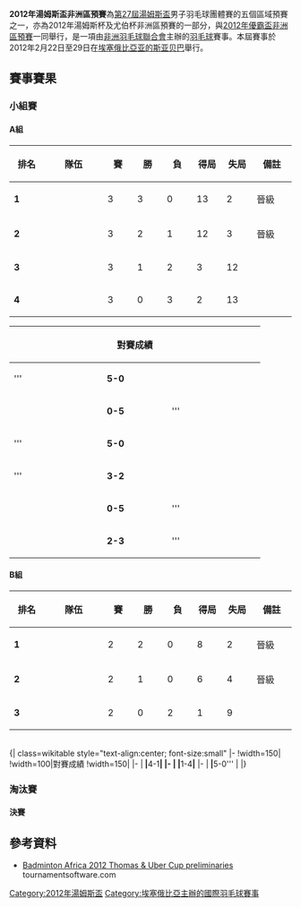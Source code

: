 {{noteTA|G1=Badminton}}
{{infobox badminton event
|name           = 2012年湯姆斯盃<br/>非洲區預賽
|image          = 
|size           = 
|caption        = 
|dates          = 2012年2月22日－2月29日
|number_edition = 
|level          =
|prize_money    =
|location       = {{ETH}}[[亚的斯亚贝巴|亚的斯亚贝巴]]
|venue          = 
}}
'''2012年湯姆斯盃非洲區預賽'''為[[2012年湯姆斯盃|第27屆湯姆斯盃]]男子羽毛球團體賽的五個區域預賽之一，亦為2012年湯姆斯杯及尤伯杯非洲區預賽的一部分，與[[2012年優霸盃非洲區預賽|2012年優霸盃非洲區預賽]]一同舉行，是一項由[[非洲羽毛球聯合會|非洲羽毛球聯合會]]主辦的[[羽毛球|羽毛球]]賽事。本屆賽事於2012年2月22日至29日在[[埃塞俄比亞|埃塞俄比亞]][[亚的斯亚贝巴|亚的斯亚贝巴]]舉行。

==賽事賽果==
===小組賽===
{{col-begin}}
{{col-2}}
====A組====
{| class=wikitable style="text-align:center; font-size:small" 
!width=50|排名
!width=100|隊伍
!width=40|賽
!width=40|勝
!width=40|負
!width=40|得局
!width=40|失局
!width=60|備註
|-bgcolor=ccffcc
|'''1'''||style="text-align:left"|{{bat|RSA}}||3||3||0||13||2||晉級
|-bgcolor=ccffcc
|'''2'''||style="text-align:left"|{{bat|EGY}}||3||2||1||12||3||晉級
|-bgcolor=ffcccc
|'''3'''||style="text-align:left"|{{bat|ETH}}||3||1||2||3||12||
|-bgcolor=ffcccc
|'''4'''||style="text-align:left"|{{bat|KEN}}||3||0||3||2||13||
|}

{| class=wikitable style="text-align:center; font-size:small" 
|-
!width=150|
!width=100|對賽成績
!width=150|
|-
|'''{{bat|EGY}}
|'''5-0'''
|{{bat|KEN}}
|-
|{{bat|KEN}}
|'''0-5'''
|'''{{bat|RSA}}
|-
|'''{{bat|EGY}}
|'''5-0'''
|{{bat|ETH}}
|-
|'''{{bat|ETH}}
|'''3-2'''
|{{bat|KEN}}
|-
|{{bat|ETH}}
|'''0-5'''
|'''{{bat|RSA}}
|-
|{{bat|EGY}}
|'''2-3'''
|'''{{bat|RSA}}
|}
{{col-2}}
====B組====
{| class=wikitable style="text-align:center; font-size:small" 
!width=50|排名
!width=100|隊伍
!width=40|賽
!width=40|勝
!width=40|負
!width=40|得局
!width=40|失局
!width=60|備註
|-bgcolor=ccffcc
|'''1'''||style="text-align:left"|{{bat|NGA}}||2||2||0||8||2||晉級
|-bgcolor=ccffcc
|'''2'''||style="text-align:left"|{{bat|MRI}}||2||1||0||6||4||晉級
|-bgcolor=ffcccc
|'''3'''||style="text-align:left"|{{bat|UGA}}||2||0||2||1||9||
|}
<br/>
{| class=wikitable style="text-align:center; font-size:small" 
|-
!width=150|
!width=100|對賽成績
!width=150|
|-
|'''{{bat|NGA}}
|'''4-1'''
|{{bat|UGA}}
|-
|{{bat|MRI}}
|'''1-4'''
|'''{{bat|NGA}}
|-
|'''{{bat|MRI}}
|'''5-0'''
|{{bat|UGA}}
|}
{{col-end}}

===淘汰賽===
{{col-begin}}
{{col-2}}
{{Round4
<!--準決賽-->
|2012年2月23日 08:30|{{bat|EGY}} |0 |'''{{bat|NGA}}''' |'''3'''
|2012年2月25日 09:00|'''{{bat|RSA}}'''|'''3'''|{{bat|MRI}}|0
<!--決賽-->
|2012年2月26日 15:00|'''{{bat|RSA}}'''|'''3'''|{{bat|NGA}}|1}}
{{col-2}}
====決賽====
{{Badmintonbox
|team1=RSA
|team2=NGA
|venue=
|date=[http://www.tournamentsoftware.com/sport/teammatch.aspx?id=96222A20-F08D-47DB-9E9A-1833351C6C3A&match=33 2012年2月26日 15:00]
|score1=3
|score2=1
|R1match=男單
|R1={{BadmintonMatch|T1P1=[[雅各布·马列卡|雅各布·马列卡]] |24 |21 | |T2P1=[[Bulus_Jinkam_Ifraimu|Bulus Jinkam Ifraimu]] |22 |19 | }}
|R2match=男單
|R2={{BadmintonMatch|T1P1=[[威廉·维尔容|威廉·维尔容]] |21 |21 | |T2P1=[[Makanju_Victor|Makanju Victor]] |0 |0 | }}
|R3match=男單
|R3={{BadmintonMatch|T1P1=[[James_Enrico|James Enrico]] |3 |17 | |T2P1=[[Abah_Eneojo_Joseph|Abah Eneojo Joseph]] |21 |21 | }}
|R4match=男雙
|R4={{BadmintonMatch|T1P1=[[多利安·兰斯·詹姆斯|多利安·兰斯·詹姆斯]] |T1P2=[[威廉·维尔容|威廉·维尔容]] |21 |17 |23 |T2P1=[[Bulus_Jinkam_Ifraimu|Bulus Jinkam Ifraimu]] |T2P2=[[Fagbemi_Olaoluwa_Ebenezar|Fagbemi Olaoluwa Ebenezar]] |9 |21 |21}}
|R5match=男雙
|R5={{BadmintonMatch|T1P1=[[Dednam_Christoffel|Dednam Christoffel]] |T1P2=[[James_Enrico|James Enrico]] | | | |T2P1=[[Abah_Eneojo_Joseph|Abah Eneojo Joseph]] |T2P2=[[Makanju_Victor|Makanju Victor]] | | |np= }}
}}
{{col-end}}

==參考資料==
{{reflist}}
*[http://www.tournamentsoftware.com/sport/tournament.aspx?id=96222A20-F08D-47DB-9E9A-1833351C6C3A Badminton Africa 2012 Thomas & Uber Cup preliminaries]{{Wayback|url=http://www.tournamentsoftware.com/sport/tournament.aspx?id=96222A20-F08D-47DB-9E9A-1833351C6C3A |date=20190129131057 }} tournamentsoftware.com {{en}}

[[Category:2012年湯姆斯盃|Category:2012年湯姆斯盃]]
[[Category:埃塞俄比亞主辦的國際羽毛球賽事|Category:埃塞俄比亞主辦的國際羽毛球賽事]]